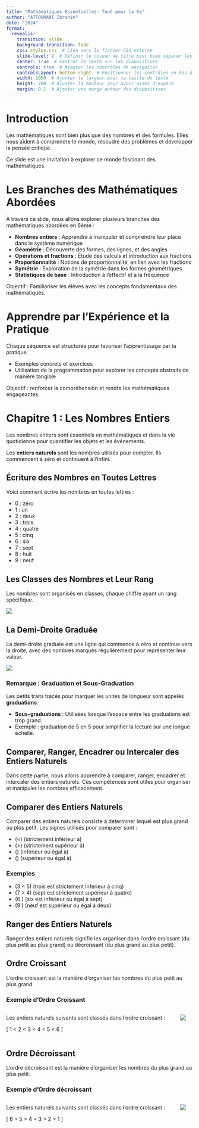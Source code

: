 ```yaml
---
title: "Mathématiques Essentielles: Tout pour la 6e"
author: "ATTOUMANI Ibrahim"
date: "2024"
format: 
  revealjs:
    transition: slide
    background-transition: fade
    css: styles.css  # Lien vers le fichier CSS externe
    slide-level: 2  # Définir le niveau de titre pour bien séparer les sections
    center: true  # Centrer le texte sur les diapositives
    controls: true  # Ajouter les contrôles de navigation
    controlsLayout: bottom-right  # Positionner les contrôles en bas à droite
    width: 1050  # Ajuster la largeur pour la taille du texte
    height: 700  # Ajuster la hauteur pour avoir assez d'espace
    margin: 0.1  # Ajouter une marge autour des diapositives
---
```


# Introduction

Les mathématiques sont bien plus que des nombres et des formules. Elles nous aident à comprendre le monde, résoudre des problèmes et développer la pensée critique.

Ce slide est une invitation à explorer ce monde fascinant des mathématiques.


# Les Branches des Mathématiques Abordées

À travers ce slide, nous allons explorer plusieurs branches des mathématiques abordées en 6ème :

- **Nombres entiers** : Apprendre à manipuler et comprendre leur place dans le système numérique
- **Géométrie** : Découverte des formes, des lignes, et des angles
- **Opérations et fractions** : Étude des calculs et introduction aux fractions
- **Proportionnalité** : Notions de proportionnalité, en lien avec les fractions
- **Symétrie** : Exploration de la symétrie dans les formes géométriques
- **Statistiques de base** : Introduction à l'effectif et à la fréquence

Objectif : Familiariser les élèves avec les concepts fondamentaux des mathématiques.


# Apprendre par l'Expérience et la Pratique

Chaque séquence est structurée pour favoriser l’apprentissage par la pratique.

- Exemples concrets et exercices
- Utilisation de la programmation pour explorer les concepts abstraits de manière tangible

Objectif : renforcer la compréhension et rendre les mathématiques engageantes.


# Chapitre 1 : Les Nombres Entiers

Les nombres entiers sont essentiels en mathématiques et dans la vie quotidienne pour quantifier les objets et les événements.

Les **entiers naturels** sont les nombres utilisés pour compter. Ils commencent à zéro et continuent à l'infini.


## Écriture des Nombres en Toutes Lettres

Voici comment écrire les nombres en toutes lettres :

- 0 : zéro
- 1 : un
- 2 : deux
- 3 : trois
- 4 : quatre
- 5 : cinq
- 6 : six
- 7 : sept
- 8 : huit
- 9 : neuf


## Les Classes des Nombres et Leur Rang

Les nombres sont organisés en classes, chaque chiffre ayant un rang spécifique.

![](rang_nombres.png)


## La Demi-Droite Graduée

La demi-droite graduée est une ligne qui commence à zéro et continue vers la droite, avec des nombres marqués régulièrement pour représenter leur valeur.

![](droite_graduee.png)


### Remarque : Graduation et Sous-Graduation

Les petits traits tracés pour marquer les unités de longueur sont appelés **graduations**.

- **Sous-graduations** : Utilisées lorsque l'espace entre les graduations est trop grand. 
- Exemple : graduation de 5 en 5 pour simplifier la lecture sur une longue échelle.


## Comparer, Ranger, Encadrer ou Intercaler des Entiers Naturels

Dans cette partie, nous allons apprendre à comparer, ranger, encadrer et intercaler des entiers naturels. Ces compétences sont utiles pour organiser et manipuler les nombres efficacement.


## Comparer des Entiers Naturels

Comparer des entiers naturels consiste à déterminer lequel est plus grand ou plus petit. Les signes utilisés pour comparer sont : 

- \(<\) (strictement inférieur à)
- \(>\) (strictement supérieur à)
- \(\leq\) (inférieur ou égal à)
- \(\geq\) (supérieur ou égal à)

### Exemples

- \(3 < 5\) (trois est strictement inférieur à cinq)
- \(7 > 4\) (sept est strictement supérieur à quatre)
- \(6 \leq 7\) (six est inférieur ou égal à sept)
- \(9 \geq 2\) (neuf est supérieur ou égal à deux)


## Ranger des Entiers Naturels

Ranger des entiers naturels signifie les organiser dans l'ordre croissant (du plus petit au plus grand) ou décroissant (du plus grand au plus petit).

## Ordre Croissant

L'ordre croissant est la manière d'organiser les nombres du plus petit au plus grand.

### Exemple d'Ordre Croissant
::: {.columns}
::: {.column}
Les entiers naturels suivants sont classés dans l'ordre croissant :

\[
1 < 2 < 3 < 4 < 5 < 6
\]
::: 
::: {.column}
![](ordre_croissant.png)
::: 
::: 

## Ordre Décroissant

L'ordre décroissant est la manière d'organiser les nombres du plus grand au plus petit.

### Exemple d'Ordre décroissant
::: {.columns}
::: {.column}
Les entiers naturels suivants sont classés dans l'ordre croissant :

\[
6 > 5 > 4 > 3 > 2 > 1
\]
::: 
::: {.column}
![](ordre_decroissant.png)
::: 
::: 


